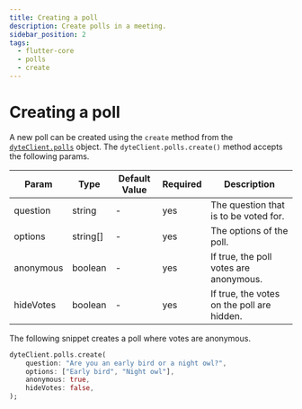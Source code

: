 ```yaml
---
title: Creating a poll
description: Create polls in a meeting.
sidebar_position: 2
tags:
  - flutter-core
  - polls
  - create
---
```


# Creating a poll

A new poll can be created using the `create` method from the
[`dyteClient.polls`](./introduction) object. The `dyteClient.polls.create()`
method accepts the following params.

| Param     | Type     | Default Value | Required | Description                                |
| --------- | -------- | ------------- | -------- | ------------------------------------------ |
| question  | string   | -             | yes      | The question that is to be voted for.      |
| options   | string[] | -             | yes      | The options of the poll.                   |
| anonymous | boolean  | -             | yes      | If true, the poll votes are anonymous.     |
| hideVotes | boolean  | -             | yes      | If true, the votes on the poll are hidden. |

The following snippet creates a poll where votes are anonymous.

```dart
dyteClient.polls.create(
    question: "Are you an early bird or a night owl?",
    options: ["Early bird", "Night owl"],
    anonymous: true,
    hideVotes: false,
);
```

<head>
  <title>Flutter Core Creating a poll</title>
</head>
